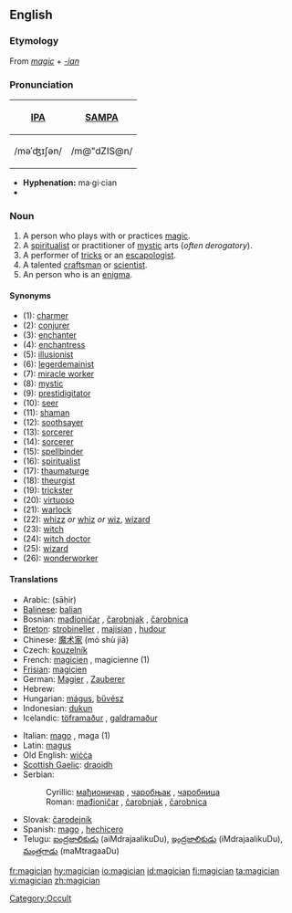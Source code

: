 ==English==

===Etymology===
From  ''[[magic]]'' + ''[[-ian]]''

===Pronunciation===
{| border=1 cellpadding=5
! [[w:IPA|IPA]] !! [[w:SAMPA|SAMPA]]
|-
| /məˈʤɪʃən/ || /m@"dZIS@n/
|}

*'''Hyphenation:''' ma·gi·cian
*{{rhymes|ɪʃən}}

===Noun===
{{en-noun}}

# A person who plays with or practices [[magic]].
# A [[spiritualist]] or practitioner of [[mystic]] arts (''often derogatory'').
# A performer of [[tricks]] or an [[escapologist]].
# A talented [[craftsman]] or [[scientist]].
# An person who is an [[enigma]].

====Synonyms====
{{rfc}}
*(1): [[charmer]]
*(2): [[conjurer]]
*(3): [[enchanter]]
*(4): [[enchantress]]
*(5): [[illusionist]]
*(6): [[legerdemainist]]
*(7): [[miracle worker]]
*(8): [[mystic]]
*(9): [[prestidigitator]]
*(10): [[seer]]
*(11): [[shaman]]
*(12): [[soothsayer]]
*(13): [[sorcerer]]
*(14): [[sorcerer]]
*(15): [[spellbinder]]
*(16): [[spiritualist]]
*(17): [[thaumaturge]]
*(18): [[theurgist]]
*(19): [[trickster]]
*(20): [[virtuoso]]
*(21): [[warlock]]
*(22): [[whizz]] ''or'' [[whiz]] ''or'' [[wiz]], [[wizard]]
*(23): [[witch]]
*(24): [[witch doctor]]
*(25): [[wizard]]
*(26): [[wonderworker]]

====Translations====
{{trans-top}}
*Arabic: {{ARchar|[[ساحر]]}} (sāḥir)
*[[Balinese]]: [[balian]]
*Bosnian: [[mađioničar]] {{m}}, [[čarobnjak]] {{m}}, [[čarobnica]] {{f}}
*[[Breton]]: [[strobineller]] {{m}}, [[majisian]] {{m}}, [[hudour]] {{m}}
*Chinese: [[魔术家]] (mó shù jiā)
*Czech: [[kouzelník]] {{m}}
*French: [[magicien]] {{m}}, magicienne {{f}} (1)
*[[Frisian]]: [[magicien]]
*German: [[Magier]] {{m}}, [[Zauberer]] {{m}}
*Hebrew: {{he-translation|קוסם|koseim}} {{m}}
*Hungarian: [[mágus]], [[bűvész]]
*Indonesian: [[dukun]]
*Icelandic: [[töframaður]] {{m}}, [[galdramaður]] {{m}}
{{trans-mid}}
*Italian: [[mago]] {{m}}, maga {{f}} (1)
*Latin: [[magus]] {{m}}
*Old English: [[wicca#Old English|wiċċa]] {{m}}
*[[Scottish Gaelic]]: [[draoidh]] {{m}}
*Serbian:
*:Cyrillic: [[мађионичар]] {{m}}, [[чаробњак]] {{m}}, [[чаробница]] {{f}}
*:Roman: [[mađioničar]] {{m}}, [[čarobnjak]] {{m}}, [[čarobnica]] {{f}}
*Slovak: [[čarodejník]] {{m}}
*Spanish: [[mago]] {{m}}, [[hechicero]] {{m}}
*Telugu: [[ఐంద్రజాలికుడు]] (aiMdrajaalikuDu), [[ఇంద్రజాలికుడు]] (iMdrajaalikuDu), [[మంత్రగాడు]] (maMtragaaDu)
{{trans-bottom}}

[[Category:Occult]]

[[fr:magician]]
[[hy:magician]]
[[io:magician]]
[[id:magician]]
[[fi:magician]]
[[ta:magician]]
[[vi:magician]]
[[zh:magician]]
